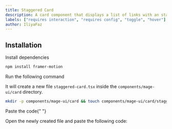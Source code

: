 ```yaml
---
title: Staggered Card
description: A card component that displays a list of links with an staggered opening animation.
labels: ["requires interaction", "requires config", "toggle", "hover"]
author: IliyaFaz
---
```


<ComponentPreview name="card-staggered-card--docs" />

## Installation

<Steps>
<Step>Install dependencies</Step>

```bash
npm install framer-motion
```

<Step>Run the following command</Step>

It will create a new file `staggered-card.tsx` inside the `components/mage-ui/card` directory.

```bash
mkdir -p components/mage-ui/card && touch components/mage-ui/card/staggered-card.tsx
```

<Step>Paste the code</Step>{" "}

Open the newly created file and paste the following code:

```jsx file=<rootDir>/mage-ui/card/staggered-card.tsx

```

</Steps>
